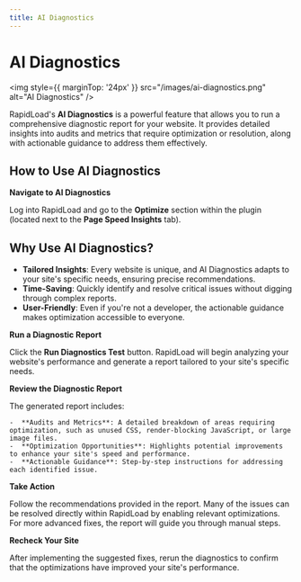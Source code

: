 ```yaml
---
title: AI Diagnostics
---
```


# AI Diagnostics

<img style={{ marginTop: '24px' }} 
src="/images/ai-diagnostics.png" alt="AI Diagnostics" />

RapidLoad's **AI Diagnostics** is a powerful feature that allows you to run a 
comprehensive diagnostic report for your website. It provides detailed insights 
into audits and metrics that require optimization or resolution, along with 
actionable guidance to address them effectively.

## How to Use AI Diagnostics

**Navigate to AI Diagnostics**

Log into RapidLoad and go to the **Optimize** section within the plugin (located next to
the **Page Speed Insights** tab).

## Why Use AI Diagnostics?

*   **Tailored Insights**: Every website is unique, and AI Diagnostics adapts to your site's specific needs, ensuring precise recommendations.
*   **Time-Saving**: Quickly identify and resolve critical issues without digging through complex reports.
*   **User-Friendly**: Even if you're not a developer, the actionable guidance makes optimization accessible to everyone.

**Run a Diagnostic Report**

Click the **Run Diagnostics Test** button. RapidLoad will begin analyzing your website's performance and generate a report tailored to your site's specific needs.


**Review the Diagnostic Report**

The generated report includes:

    -  **Audits and Metrics**: A detailed breakdown of areas requiring optimization, such as unused CSS, render-blocking JavaScript, or large image files.
    -  **Optimization Opportunities**: Highlights potential improvements to enhance your site's speed and performance.
    -  **Actionable Guidance**: Step-by-step instructions for addressing each identified issue.

**Take Action**

Follow the recommendations provided in the report. Many of the issues can be resolved directly within RapidLoad by enabling relevant optimizations. For more advanced fixes, the report will guide you through manual steps.

**Recheck Your Site**

After implementing the suggested fixes, rerun the diagnostics to confirm that the optimizations have improved your site's performance.

